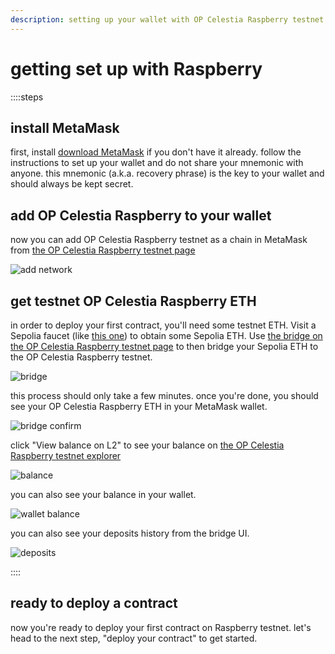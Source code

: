 ```yaml
---
description: setting up your wallet with OP Celestia Raspberry testnet.
---
```


# getting set up with Raspberry

::::steps
## install MetaMask

first, install [download MetaMask](https://metamask.io/download) if you don't have it already.
follow the instructions to set up your wallet and do not share your mnemonic with anyone. this mnemonic (a.k.a. recovery phrase) is the key to your wallet and should always be kept secret.

## add OP Celestia Raspberry to your wallet

now you can add OP Celestia Raspberry testnet as a chain in MetaMask from [the OP Celestia Raspberry testnet page](https://raas.gelato.network/rollups/details/public/op-celestia-testnet)

![add network](/module_1/add-network.png)

## get testnet OP Celestia Raspberry ETH

in order to deploy your first contract, you'll need some testnet ETH. Visit a Sepolia faucet (like [this one](https://www.alchemy.com/faucets/ethereum-sepolia)) to obtain some Sepolia ETH. Use [the bridge on the OP Celestia Raspberry testnet page](https://bridge.gelato.network/bridge/opcelestia-raspberry) to then bridge your Sepolia ETH to the OP Celestia Raspberry testnet.

![bridge](/module_1/bridge.png)

this process should only take a few minutes. once you're done, you should see your OP Celestia Raspberry ETH in your MetaMask wallet.

![bridge confirm](/module_1/bridge-confirm.png)

click "View balance on L2" to see your balance on [the OP Celestia Raspberry testnet explorer](https://blockscout.op-celestia-testnet.gelato.digital/)

![balance](/module_1/balance.png)

you can also see your balance in your wallet.

![wallet balance](/module_1/wallet-balance.png)

you can also see your deposits history from the bridge UI.

![deposits](/module_1/deposits.png)

::::

## ready to deploy a contract

now you're ready to deploy your first contract on Raspberry testnet. let's head to the next step, "deploy your contract" to get started.
